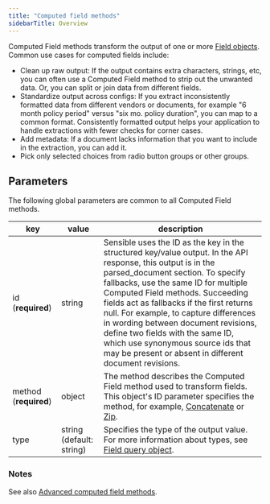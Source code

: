 ```yaml
---
title: "Computed field methods"
sidebarTitle: Overview
---
```


Computed Field methods transform the output of one or more [Field objects](/senseml-reference/field-query-object/overview). Common use cases for computed fields include:

* Clean up raw output: If the output contains extra characters, strings, etc, you can often use a Computed Field method to strip out the unwanted data. Or, you can split or join data from different fields.
* Standardize output across configs: If you extract inconsistently formatted data from different vendors or documents, for example "6 month policy period" versus "six mo. policy duration", you can map to a common format. Consistently formatted output helps your application to handle extractions with fewer checks for corner cases.
* Add metadata: If a document lacks information that you want to include in the extraction, you can add it.
* Pick only selected choices from radio button groups or other groups.

## Parameters

The following global parameters are common to all Computed Field methods.

| key                   | value                    | description                                                                                                                                                                                                                                                                                                                                                                                                                                                                                     |
| --------------------- | ------------------------ | ----------------------------------------------------------------------------------------------------------------------------------------------------------------------------------------------------------------------------------------------------------------------------------------------------------------------------------------------------------------------------------------------------------------------------------------------------------------------------------------------- |
| id (**required**)     | string                   | Sensible uses the ID as the key in the structured key/value output. In the API response, this output is in the parsed\_document section. To specify fallbacks, use the same ID for multiple Computed Field methods. Succeeding fields act as fallbacks if the first returns null. For example, to capture differences in wording between document revisions, define two fields with the same ID, which use synonymous source ids that may be present or absent in different document revisions. |
| method (**required**) | object                   | The method describes the Computed Field method used to transform fields. This object's ID parameter specifies the method, for example, [Concatenate](/senseml-reference/computed-field-methods/concatenate) or [Zip](/senseml-reference/computed-field-methods/zip).                                                                                                                                                                                                                                                                                                    |
| type                  | string (default: string) | Specifies the type of the output value. For more information about types, see [Field query object](/senseml-reference/field-query-object/overview).                                                                                                                                                                                                                                                                                                                                                                   |

### Notes

See also [Advanced computed field methods](/senseml-reference/advanced-computed-field-methods/overview).